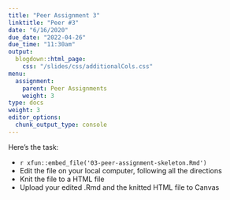 ```yaml
---
title: "Peer Assignment 3"
linktitle: "Peer #3"
date: "6/16/2020"
due_date: "2022-04-26"
due_time: "11:30am"
output:
  blogdown::html_page:
    css: "/slides/css/additionalCols.css"
menu:
  assignment:
    parent: Peer Assignments
    weight: 3
type: docs
weight: 3
editor_options: 
  chunk_output_type: console
---
```


:::list
Here's the task:

- <i class="fas fa-file"></i> `r xfun::embed_file('03-peer-assignment-skeleton.Rmd')`
- Edit the file on your local computer, following all the directions
- Knit the file to a HTML file
- Upload your edited .Rmd and the knitted HTML file to Canvas
:::
